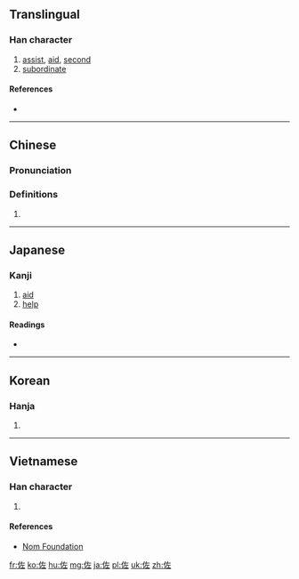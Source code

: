 ==Translingual==

===Han character===
{{Han char|rn=9|rad=人|as=05|sn=7|four=2421<sub>1</sub>|canj=人大一 (OKM)|ids=⿰[[亻]][[左]]}}

# [[assist]], [[aid]], [[second]]
# [[subordinate]]

====References====
* {{Han ref|kx=0098.100|dkj=00506|dj=0207.030|hdz=10130.060|uh=4F50|ud=20304|bh=A6F5|bd=42741}}

----

==Chinese==
{{zh-forms}}

===Pronunciation===
{{zh-pron
|m=zuǒ
|c=zo3
|mc=y
|oc=y
|ma=
|cat=v,n
}}

===Definitions===
# {{rfdef|lang=zh}}

----

==Japanese==

===Kanji===
{{ja-kanji|grade=c|rs=人05}}

# [[aid]]
# [[help]]

====Readings====
* {{ja-readings|goon=[[さ]] (sa)|kanon=[[さ]] (sa)|kun=[[たすけ]] (tasuke), [[たすける]] (tasukeru), [[すけ]] (suke)}}

----

==Korean==

===Hanja===
{{ko-hanja|hangeul=좌|rv=jwa|mr=chwa}}

# {{defn|lang=ko|sort=人05}}

----

==Vietnamese==

===Han character===
{{vi-hantu|[[tá]], [[tớ]], [[huy]]|rs=人05}}

# {{defn|lang=vi|sort=人05}}

====References====
*[http://nomfoundation.org/common/nom_details.php?codepoint=4f50 Nom Foundation]

[[fr:佐]]
[[ko:佐]]
[[hu:佐]]
[[mg:佐]]
[[ja:佐]]
[[pl:佐]]
[[uk:佐]]
[[zh:佐]]